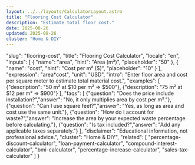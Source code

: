 ```yaml
---
layout: ../../layouts/CalculatorLayout.astro
title: "Flooring Cost Calculator"
description: "Estimate total floor cost."
date: 2025-08-26
updated: 2025-08-26
cluster: "Home & DIY"
---
```


  "slug": "flooring-cost",
  "title": "Flooring Cost Calculator",
  "locale": "en",
  "inputs": [
    {
      "name": "area",
      "hint": "Area (m²)",
      "placeholder": "50"
    },
    {
      "name": "cost",
      "hint": "Cost per m² ($)",
      "placeholder": "10"
    }
  ],
  "expression": "area*cost",
  "unit": "USD",
  "intro": "Enter floor area and cost per square meter to estimate total material cost.",
  "examples": [
    {"description": "50 m² at $10 per m² ⇒ $500"},
    {"description": "75 m² at $12 per m² ⇒ $900"}
  ],
  "faqs": [
    {"question": "Does the price include installation?","answer": "No, it only multiplies area by cost per m²."},
    {"question": "Can I use square feet?","answer": "Yes, as long as area and cost use the same unit."},
    {"question": "How do I account for waste?","answer": "Increase the area by your expected waste percentage before calculating."},
    {"question": "Is tax included?","answer": "Add any applicable taxes separately."}
  ],
  "disclaimer": "Educational information, not professional advice.",
  "cluster": "Home & DIY",
  "related": [
    "percentage-discount-calculator",
    "loan-payment-calculator",
    "compound-interest-calculator",
    "bmi-calculator",
    "percentage-increase-calculator",
    "sales-tax-calculator"
  ]
}

<Calculator schema={schema} />
